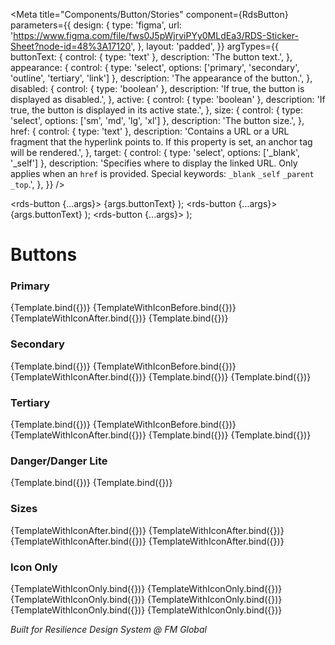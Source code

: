 
<Meta
  title="Components/Button/Stories"
  component={RdsButton}
  parameters={{
    design: {
      type: 'figma',
      url: 'https://www.figma.com/file/fws0J5pWjrviPYy0MLdEa3/RDS-Sticker-Sheet?node-id=48%3A17120',
    },
    layout: 'padded',
  }}
  argTypes={{
    buttonText: {
      control: { type: 'text' },
      description: 'The button text.',
    },
    appearance: {
      control: { type: 'select', options: ['primary', 'secondary', 'outline', 'tertiary', 'link'] },
      description: 'The appearance of the button.',
    },
    disabled: {
      control: { type: 'boolean' },
      description: 'If true, the button is displayed as disabled.',
    },
    active: {
      control: { type: 'boolean' },
      description: 'If true, the button is displayed in its active state.',
    },
    size: {
      control: { type: 'select', options: ['sm', 'md', 'lg', 'xl'] },
      description: 'The button size.',
    },
    href: {
      control: { type: 'text' },
      description: 'Contains a URL or a URL fragment that the hyperlink points to. If this property is set, an anchor tag will be rendered.',
    },
    target: {
      control: { type: 'select', options: ['_blank', '_self'] },
      description: 'Specifies where to display the linked URL. Only applies when an `href` is provided. Special keywords: `_blank`  `_self`  `_parent`  `_top`.',
    },
  }}
/>

  <rds-button {...args}>
    <rds-hero-icon slot="start" name="mail"></rds-hero-icon>
    {args.buttonText}
  </rds-button>
);
  <rds-button {...args}>
    {args.buttonText}
    <rds-hero-icon slot="end" name="mail"></rds-hero-icon>
  </rds-button>
);
  <rds-button {...args}>
    <rds-hero-icon name="x"></rds-hero-icon>
  </rds-button>
);

# Buttons

### Primary

<Canvas>
  <Story
    name="Primary"
    args={{
      appearance: 'primary',
      buttonText: 'Primary Button',
    }}
  >
    {Template.bind({})}
  </Story>
  <Story
    name="Primary with Leading Icon"
    args={{
      appearance: 'primary',
      buttonText: 'Leading Icon',
    }}
  >
    {TemplateWithIconBefore.bind({})}
  </Story>
  <Story
    name="Primary with Trailing Icon"
    args={{
      appearance: 'primary',
      buttonText: 'Trailing Icon',
    }}
  >
    {TemplateWithIconAfter.bind({})}
  </Story>
  <Story
    name="Primary Disabled"
    args={{
      appearance: 'primary',
      buttonText: 'Primary Button',
      disabled: true,
    }}
  >
    {Template.bind({})}
  </Story>
</Canvas>

### Secondary

<Canvas>
  <Story
    name="Secondary"
    args={{
      appearance: 'secondary',
      buttonText: 'Secondary Button',
    }}
  >
    {Template.bind({})}
  </Story>
  <Story
    name="Secondary with Leading Icon"
    args={{
      appearance: 'secondary',
      buttonText: 'Leading Icon',
    }}
  >
    {TemplateWithIconBefore.bind({})}
  </Story>
  <Story
    name="Secondary with Trailing Icon"
    args={{
      appearance: 'secondary',
      buttonText: 'Trailing Icon',
    }}
  >
    {TemplateWithIconAfter.bind({})}
  </Story>
  <Story
    name="Secondary Active"
    args={{
      appearance: 'secondary',
      buttonText: 'Secondary Button',
      active: true,
    }}
  >
    {Template.bind({})}
  </Story>
  <Story
    name="Secondary Disabled"
    args={{
      appearance: 'secondary',
      buttonText: 'Secondary Button',
      disabled: true,
    }}
  >
    {Template.bind({})}
  </Story>
</Canvas>

### Tertiary

<Canvas>
  <Story
    name="Tertiary"
    args={{
      appearance: 'tertiary',
      buttonText: 'Tertiary Button',
    }}
  >
    {Template.bind({})}
  </Story>
  <Story
    name="Tertiary with Leading Icon"
    args={{
      appearance: 'tertiary',
      buttonText: 'Leading Icon',
    }}
  >
    {TemplateWithIconBefore.bind({})}
  </Story>
  <Story
    name="Tertiary with Trailing Icon"
    args={{
      appearance: 'tertiary',
      buttonText: 'Trailing Icon',
    }}
  >
    {TemplateWithIconAfter.bind({})}
  </Story>
  <Story
    name="Tertiary Active"
    args={{
      appearance: 'tertiary',
      buttonText: 'Tertiary Button',
      active: true,
    }}
  >
    {Template.bind({})}
  </Story>
  <Story
    name="Tertiary Disabled"
    args={{
      appearance: 'tertiary',
      buttonText: 'Tertiary Button',
      disabled: true,
    }}
  >
    {Template.bind({})}
  </Story>
</Canvas>

### Danger/Danger Lite

<Canvas>
  <Story
    name="Danger"
    args={{
      appearance: 'danger',
      buttonText: 'Danger Button',
    }}
  >
    {Template.bind({})}
  </Story>
  <Story
    name="Danger Lite"
    args={{
      appearance: 'danger-lite',
      buttonText: 'Danger Lite Button',
    }}
  >
    {Template.bind({})}
  </Story>
</Canvas>

### Sizes

<Canvas>
  <Story
    name="Size Small"
    args={{
      appearance: 'primary',
      size: 'sm',
      buttonText: 'Small Button',
    }}
  >
    {TemplateWithIconAfter.bind({})}
  </Story>
  <Story
    name="Size Medium"
    args={{
      appearance: 'primary',
      buttonText: 'Default Button',
    }}
  >
    {TemplateWithIconAfter.bind({})}
  </Story>
  <Story
    name="Size Large"
    args={{
      appearance: 'primary',
      buttonText: 'Large Button',
      size: 'lg',
    }}
  >
    {TemplateWithIconAfter.bind({})}
  </Story>
  <Story
    name="Size Extra Large"
    args={{
      appearance: 'primary',
      buttonText: 'Extra Large / Full Width Button',
      size: 'xl',
    }}
  >
    {TemplateWithIconAfter.bind({})}
  </Story>
</Canvas>

### Icon Only

<Canvas>
  <Story
    name="Primary Small Icon Only"
    args={{
      appearance: 'primary',
      iconOnly: true,
      label: 'Icon Only Label',
      size: 'sm',
    }}
  >
    {TemplateWithIconOnly.bind({})}
  </Story>
  <Story
    name="Primary Icon Only"
    args={{
      appearance: 'primary',
      iconOnly: true,
      label: 'Icon Only Label',
    }}
  >
    {TemplateWithIconOnly.bind({})}
  </Story>
  <Story
    name="Secondary Small Icon Only"
    args={{
      appearance: 'secondary',
      iconOnly: true,
      label: 'Icon Only Label',
      size: 'sm',
    }}
  >
    {TemplateWithIconOnly.bind({})}
  </Story>
  <Story
    name="Secondary Icon Only"
    args={{
      appearance: 'secondary',
      iconOnly: true,
      label: 'Icon Only Label',
    }}
  >
    {TemplateWithIconOnly.bind({})}
  </Story>
  <Story
    name="Tertiary Small Icon Only"
    args={{
      appearance: 'tertiary',
      iconOnly: true,
      label: 'Icon Only Label',
      size: 'sm',
    }}
  >
    {TemplateWithIconOnly.bind({})}
  </Story>
  <Story
    name="Tertiary Icon Only"
    args={{
      appearance: 'tertiary',
      iconOnly: true,
      label: 'Icon Only Label',
    }}
  >
    {TemplateWithIconOnly.bind({})}
  </Story>
</Canvas>

_Built for Resilience Design System @ FM Global_
